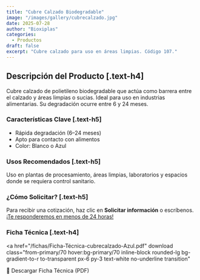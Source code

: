 ```yaml
---
title: "Cubre Calzado Biodegradable"
image: "/images/gallery/cubrecalzado.jpg"
date: 2025-07-28
author: "Bioxiplas"
categories:
  - Productos
draft: false
excerpt: "Cubre calzado para uso en áreas limpias. Código 107."
---
```


## Descripción del Producto [.text-h4]

Cubre calzado de polietileno biodegradable que actúa como barrera entre el calzado y áreas limpias o sucias. Ideal para uso en industrias alimentarias. Su degradación ocurre entre 6 y 24 meses.

### Características Clave [.text-h5]

- Rápida degradación (6–24 meses)
- Apto para contacto con alimentos
- Color: Blanco o Azul

### Usos Recomendados [.text-h5]

Uso en plantas de procesamiento, áreas limpias, laboratorios y espacios donde se requiera control sanitario.

### ¿Cómo Solicitar? [.text-h5]

Para recibir una cotización, haz clic en **Solicitar información** o escríbenos. <u>¡Te responderemos en menos de 24 horas!</u>

### Ficha Técnica [.text-h4]

<a
  href="/fichas/Ficha-Técnica-cubrecalzado-Azul.pdf"
  download
  class="from-primary/70 hover:bg-primary/70 inline-block rounded-lg bg-gradient-to-r to-transparent px-6 py-3 text-white no-underline transition"
>
  📄 Descargar Ficha Técnica (PDF)
</a>
